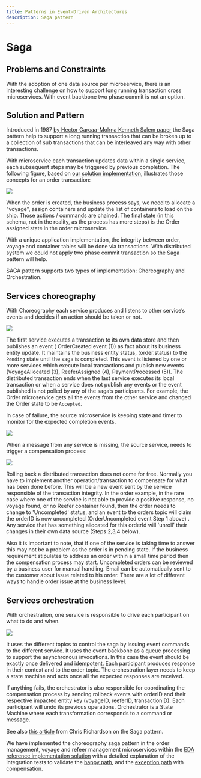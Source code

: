 ```yaml
---
title: Patterns in Event-Driven Architectures
description: Saga pattern
---
```


# Saga

## Problems and Constraints

With the adoption of one data source per microservice, there is an interesting challenge on how to support long running transaction cross microservices. With event backbone two phase commit is not an option.

## Solution and Pattern

Introduced in 1987 [by Hector Garcaa-Molrna Kenneth Salem paper](https://www.cs.cornell.edu/andru/cs711/2002fa/reading/sagas.pdf) the Saga pattern help to support a long running transaction that can be broken up to a collection of sub transactions that can be interleaved any way with other transactions.

With microservice each transaction updates data within a single service, each subsequent steps may be triggered by previous completion. The following figure, based on [our solution implementation](https://ibm-cloud-architecture.github.io/refarch-kc), illustrates those concepts for an order transaction:

![](images/saga-ctx.png)

When the order is created, the business process says, we need to allocate a "voyage", assign containers and update the list of containers to load on the ship. Those actions / commands are chained. The final state (in this schema, not in the reality, as the process has more steps) is the Order assigned state in the order microservice.

With a unique application implementation, the integrity between order, voyage and container tables will be done via transactions. With distributed system we could not apply two phase commit transaction so the Saga pattern will help.

SAGA pattern supports two types of implementation: Choreography and Orchestration.

## Services choreography

With Choreography each service produces and listens to other service’s events and decides if an action should be taken or not.

![](images/saga-choreo.png)

The first service executes a transaction to its own data store and then publishes an event ( OrderCreated event (1)) as fact about its business entity update. It maintains the business entity status, (order.status) to the `Pending` state until the saga is completed. This event is listened by one or more services which execute local transactions and publish new events (VoyageAllocated (3), ReeferAssigned (4), PaymentProcessed (5)).
The distributed transaction ends when the last service executes its local transaction or when a service does not publish any events or the event published is not polled by any of the saga’s participants. For example, the Order microservice gets all the events from the other service and changed the Order state to be `Accepted`.

In case of failure, the source microservice is keeping state and timer to monitor for the expected completion events.

![](images/saga-choreo-fail.png)

When a message from any service is missing, the source service, needs to trigger a compensation process:

![](images/saga-compensation.png)

Rolling back a distributed transaction does not come for free. Normally you have to implement another operation/transaction to compensate for what has been done before. This will be a new event sent by the service responsible of the transaction integrity. In the order example, in the rare case where one of the service is not able to provide a positive response, no voyage found, or no Reefer container found, then the order needs to change to 'Uncompleted' status, and an event to the orders topic will claim the orderID is now uncompleted (OrderUncompleted event Step 1 above) . Any service that has something allocated for this orderId will 'unroll' their changes in their own data source  (Steps 2,3,4 below).

Also it is important to note, that if one of the service is taking time to answer this may not be a problem as the order is in pending state. If the business requirement stipulates to address an order within a small time period then the compensation process may start. Uncompleted orders can be reviewed by a business user for manual handling. Email can be automatically sent to the customer about issue related to his order. There are a lot of different ways to handle order issue at the business level.

## Services orchestration

With orchestration, one service is responsible to drive each participant on what to do and when.

![](images/saga-ochestration.png)

It uses the different topics to control the saga by issuing event commands to the different service. It uses the event backbone as a queue processing to support the asynchronous invocations. In this case the event should be exactly once delivered and idempotent. Each participant produces response in their context and to the order topic. The orchestration layer needs to keep a state machine and acts once all the expected responses are received.

If anything fails, the orchestrator is also responsible for coordinating the compensation process by sending rollback events with orderID and their respective impacted entity key (voyageID, reeferID, transactionID). Each  participant will undo its previous operations.
Orchestrator is a State Machine where each transformation corresponds to a command or message.

See also [this article](https://microservices.io/patterns/data/saga.html) from Chris Richardson on the Saga pattern.

We have implemented the choreography saga pattern in the order management, voyage and refeer management microservices within the [EDA reference implementation solution](https://ibm-cloud-architecture.github.io/refarch-kc/deployments/reposlist/) with a detailed explanation of the integration tests to validate the [happy path](https://ibm-cloud-architecture.github.io/refarch-kc/itg-tests/happy-path/happy_path/), and the [exception path](https://ibm-cloud-architecture.github.io/refarch-kc/itg-tests/saga/saga/) with compensation.
